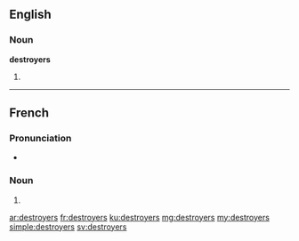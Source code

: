==English==

===Noun===
'''destroyers'''

# {{plural of|destroyer}}

----

==French==

===Pronunciation===
* {{IPA|/dɛs.tʁɔ.je/|lang=fr}}

===Noun===
{{head|fr|plural}} {{m|p}}

# {{plural of|destroyer|lang=fr}}

[[ar:destroyers]]
[[fr:destroyers]]
[[ku:destroyers]]
[[mg:destroyers]]
[[my:destroyers]]
[[simple:destroyers]]
[[sv:destroyers]]